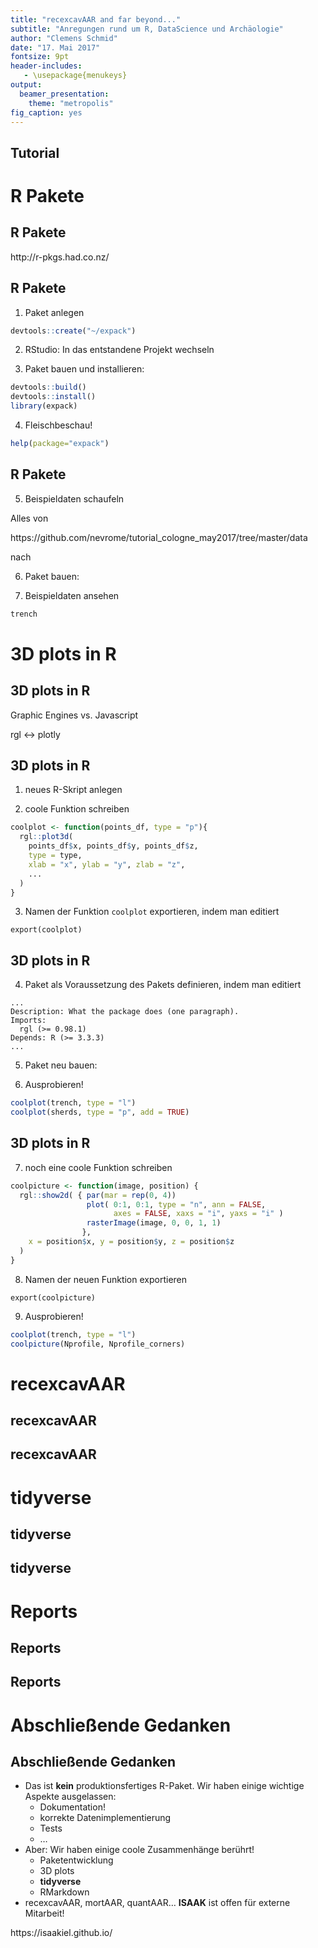 ```yaml
---
title: "recexcavAAR and far beyond..."
subtitle: "Anregungen rund um R, DataScience und Archäologie"
author: "Clemens Schmid"
date: "17. Mai 2017"
fontsize: 9pt
header-includes:
   - \usepackage{menukeys}
output:
  beamer_presentation:
    theme: "metropolis"
fig_caption: yes
---
```


## Tutorial

\begin{columns}
\begin{column}{0.4\textwidth}

\begin{figure}[h]
\centering
\includegraphics[scale=0.25]{images/tree.png}
\caption{Inhaltsbaum}
\end{figure}

\end{column}
\begin{column}{0.5\textwidth}

\begin{itemize}
  \item R Pakete
  \item 3D plots in R
  \item recexcavAAR
  \item tidyverse
  \item Reports
\end{itemize}

\begin{quote}
A step to help you slow down - put your fork/spoon down between bites and take a sip of water before picking them up for the next bite. 

-- reddit user \textbf{angelforhirex} im Thread "I want to learn how to eat smaller portions"
\end{quote}

\end{column}
\end{columns}

# R Pakete

## R Pakete

http://r-pkgs.had.co.nz/

## R Pakete

1. Paket anlegen

```r
devtools::create("~/expack")
```

2. RStudio: In das entstandene Projekt wechseln

3. Paket bauen und installieren: \keys{\ctrl + \shift + B}

```r
devtools::build()
devtools::install()
library(expack)
```

4. Fleischbeschau!

```r
help(package="expack")
```

## R Pakete

5. Beispieldaten schaufeln 

Alles von 

https://github.com/nevrome/tutorial_cologne_may2017/tree/master/data

nach \emph{home/user/expack/data/}

6. Paket bauen: \keys{\ctrl + \shift + B}

7. Beispieldaten ansehen

```r
trench

```

# 3D plots in R

## 3D plots in R

Graphic Engines vs. Javascript

rgl <-> plotly 

## 3D plots in R

1. neues R-Skript \emph{~/expack/R/dreiD.R} anlegen

2. coole Funktion schreiben

```r
coolplot <- function(points_df, type = "p"){
  rgl::plot3d(
    points_df$x, points_df$y, points_df$z,
    type = type,
    xlab = "x", ylab = "y", zlab = "z",
    ...
  )
}
```

3. Namen der Funktion `coolplot` exportieren, indem man \emph{~/expack/NAMESPACE} editiert

```NAMESPACE
export(coolplot)
```

## 3D plots in R

4. Paket \textbf{rgl} als Voraussetzung des Pakets definieren, indem man \emph{~/expack/DESCRIPTION} editiert

```dcf
...
Description: What the package does (one paragraph).
Imports:
  rgl (>= 0.98.1)
Depends: R (>= 3.3.3)
...
```

5. Paket neu bauen: \keys{\ctrl + \shift + B}

6. Ausprobieren!

```r
coolplot(trench, type = "l")
coolplot(sherds, type = "p", add = TRUE)
```

## 3D plots in R

7. noch eine coole Funktion schreiben

```r
coolpicture <- function(image, position) {
  rgl::show2d( { par(mar = rep(0, 4))
                 plot( 0:1, 0:1, type = "n", ann = FALSE,
                       axes = FALSE, xaxs = "i", yaxs = "i" )
                 rasterImage(image, 0, 0, 1, 1)
                },
    x = position$x, y = position$y, z = position$z
  )
}
```

8. Namen der neuen Funktion exportieren

```NAMESPACE
export(coolpicture)
```

9. Ausprobieren!

```r
coolplot(trench, type = "l")
coolpicture(Nprofile, Nprofile_corners)
```

# recexcavAAR

## recexcavAAR

## recexcavAAR

# tidyverse

## tidyverse

## tidyverse

# Reports 

## Reports

## Reports

# Abschließende Gedanken

## Abschließende Gedanken

* Das ist **kein** produktionsfertiges R-Paket. Wir haben einige wichtige Aspekte ausgelassen: 
    * Dokumentation!
    * korrekte Datenimplementierung
    * Tests
    * ...
* Aber: Wir haben einige coole Zusammenhänge berührt!
    * Paketentwicklung
    * 3D plots
    * **tidyverse**
    * RMarkdown
* recexcavAAR, mortAAR, quantAAR... **ISAAK** ist offen für externe Mitarbeit!

https://isaakiel.github.io/
